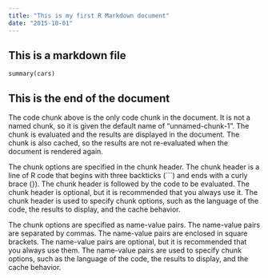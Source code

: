```yaml
---
title: "This is my first R Markdown document"
date: "2015-10-01"
---
```


## This is a markdown file

```{r}
summary(cars)
```

## This is the end of the document

The code chunk above is the only code chunk in the document. It is not a named chunk, so it is given the default name of “unnamed-chunk-1”. The chunk is evaluated and the results are displayed in the document. The chunk is also cached, so the results are not re-evaluated when the document is rendered again.

The chunk options are specified in the chunk header. The chunk header is a line of R code that begins with three backticks (```) and ends with a curly brace (}). The chunk header is followed by the code to be evaluated. The chunk header is optional, but it is recommended that you always use it. The chunk header is used to specify chunk options, such as the language of the code, the results to display, and the cache behavior.

The chunk options are specified as name-value pairs. The name-value pairs are separated by commas. The name-value pairs are enclosed in square brackets. The name-value pairs are optional, but it is recommended that you always use them. The name-value pairs are used to specify chunk options, such as the language of the code, the results to display, and the cache behavior.
